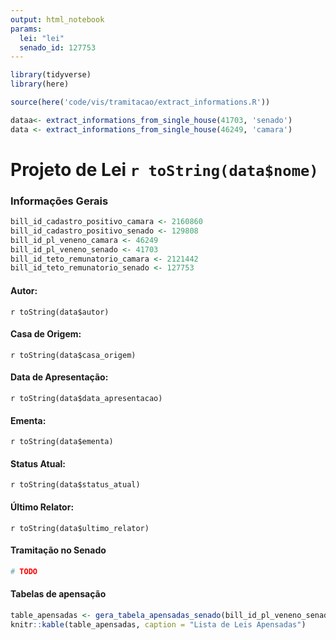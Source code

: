 ```yaml
---
output: html_notebook
params:
  lei: "lei"
  senado_id: 127753
---
```

```r
library(tidyverse)
library(here)

source(here('code/vis/tramitacao/extract_informations.R'))

dataa<- extract_informations_from_single_house(41703, 'senado')
data <- extract_informations_from_single_house(46249, 'camara')
```
# Projeto de Lei `r toString(data$nome)`

### Informações Gerais

```r
bill_id_cadastro_positivo_camara <- 2160860
bill_id_cadastro_positivo_senado <- 129808
bill_id_pl_veneno_camara <- 46249
bill_id_pl_veneno_senado <- 41703
bill_id_teto_remunatorio_camara <- 2121442
bill_id_teto_remunatorio_senado <- 127753

```
#### Autor:
 `r toString(data$autor)`
 
#### Casa de Origem:
 `r toString(data$casa_origem)`

#### Data de Apresentação:
 `r toString(data$data_apresentacao)`

#### Ementa:
`r toString(data$ementa)`

#### Status Atual:
`r toString(data$status_atual)`

#### Último Relator:
`r toString(data$ultimo_relator)`

#### Tramitação no Senado
```r
# TODO
```
#### Tabelas de apensação
```r
table_apensadas <- gera_tabela_apensadas_senado(bill_id_pl_veneno_senado)
knitr::kable(table_apensadas, caption = "Lista de Leis Apensadas")
```


